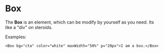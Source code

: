 
# Box

<PropsTable component={Box} />

The __Box__ is an element, which can be modify by yourself as you need. Its like a "div" on steroids.

Examples:

```.mdx
<Box bg="cta" color="white" maxWidth="50%" p="20px">I am a box.</Box>
```
